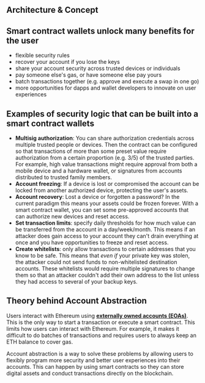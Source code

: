 ## Architecture & Concept

## Smart contract wallets unlock many benefits for the user

- flexible security rules
- recover your account if you lose the keys
- share your account security across trusted devices or individuals
- pay someone else's gas, or have someone else pay yours
- batch transactions together (e.g. approve and execute a swap in one go)
- more opportunities for dapps and wallet developers to innovate on user experiences

## Examples of security logic that can be built into a smart contract wallets

- **Multisig authorization**: You can share authorization credentials across multiple trusted people or devices. Then the contract can be configured so that transactions of more than some preset value require authorization from a certain proportion (e.g. 3/5) of the trusted parties. For example, high value transactions might require approval from both a mobile device and a hardware wallet, or signatures from accounts distributed to trusted family members.
- **Account freezing**: If a device is lost or compromised the account can be locked from another authorized device, protecting the user's assets.
- **Account recovery**: Lost a device or forgotten a password? In the current paradigm this means your assets could be frozen forever. With a smart contract wallet, you can set some pre-approved accounts that can authorize new devices and reset access.
- **Set transaction limits**: specify daily thresholds for how much value can be transferred from the account in a day/week/month. This means if an attacker does gain access to your account they can't drain everything at once and you have opportunities to freeze and reset access.
- **Create whitelists**: only allow transactions to certain addresses that you know to be safe. This means that *even if* your private key was stolen, the attacker could not send funds to non-whitelisted destination accounts. These whitelists would require multiple signatures to change them so that an attacker couldn't add their own address to the list unless they had access to several of your backup keys.

## Theory behind Account Abstraction

Users interact with Ethereum using **[externally owned accounts (EOAs)](https://ethereum.org/en/glossary/#eoa)**. This is the only way to start a transaction or execute a smart contract. This limits how users can interact with Ethereum. For example, it makes it difficult to do batches of transactions and requires users to always keep an ETH balance to cover gas.

Account abstraction is a way to solve these problems by allowing users to flexibly program more security and better user experiences into their accounts. This can happen by using smart contracts so they can store digital assets and conduct transactions directly on the blockchain.
